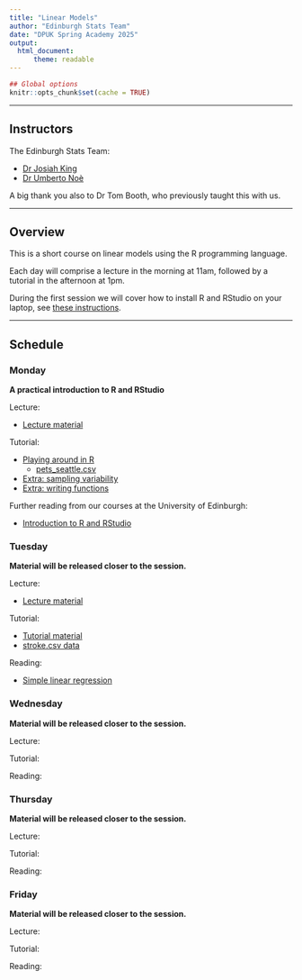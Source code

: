 ```yaml
---
title: "Linear Models"
author: "Edinburgh Stats Team"
date: "DPUK Spring Academy 2025"
output:
  html_document:
      theme: readable
---
```


```r
## Global options
knitr::opts_chunk$set(cache = TRUE)
```

---

## Instructors

The Edinburgh Stats Team:

- [Dr Josiah King](https://www.ed.ac.uk/profile/josiah-pj-king)
- [Dr Umberto Noè](https://www.ed.ac.uk/profile/umberto-noe)

A big thank you also to Dr Tom Booth, who previously taught this with us.

---

## Overview

This is a short course on linear models using the R programming language. 

Each day will comprise a lecture in the morning at 11am, followed by a tutorial in the afternoon at 1pm.

During the first session we will cover how to install R and RStudio on your laptop, see [these instructions](install-update-r.html).

---

## Schedule {.tabset .tabset-pills}


### Monday

**A practical introduction to R and RStudio**

Lecture:

- [Lecture material](DPUK_A_2025.html)

Tutorial:

- [Playing around in R](day1_practical/day1_exercises.R)
    - [pets_seattle.csv](day1_practical/pets_seattle.csv)
- [Extra: sampling variability](day1_practical/day1_extra_sampling.R)
- [Extra: writing functions](day1_practical/day1_extra_function.R)

Further reading from our courses at the University of Edinburgh:

- [Introduction to R and RStudio](https://uoepsy.github.io/dapr1/2122/labs/intro_r_rstudio_year1.html)


### Tuesday

**Material will be released closer to the session.**

Lecture:

- [Lecture material](DPUK_B_2025.html)

Tutorial:

- [Tutorial material](day2_practical/day2_exercises.R)
- [stroke.csv data](day2_practical/stroke.csv)

Reading:

- [Simple linear regression](https://uoepsy.github.io/usmr/2425/labs/05b_slr.html)

<!-- What is a linear model?

- Lecture
    + [Day 1 Slides](DPUK_2025_Day1.html#1)
    + [Exam Score Data](dapr2_lec07.csv)
 
- Guided Practice
    + [Introduction to R, RStudio, and linear models](day1_practical/day1_practical.R)
    + [stroke.csv data](day1_practical/stroke.csv)
    + [Extra: sampling variability](day1_practical/day1_extra_sampling.R)
    + [Extra: writing functions](day1_practical/day1_extra_function.R)
 
- Further reading from our courses at the University of Edinburgh:
    + [Introduction to R and RStudio](https://uoepsy.github.io/dapr1/2122/labs/intro_r_rstudio_year1.html)
    + [Simple linear regression](https://uoepsy.github.io/usmr/2425/labs/05b_slr.html) -->


### Wednesday

**Material will be released closer to the session.**

Lecture:

Tutorial:

Reading:

<!-- Multiple linear regression

- Lecture
    + [Day 2 Slides](DPUK_2025_Day2.html#1)
    + [Salary 1](salary_lec.csv)

- Guided Practice
    + [R script](day2_practical.R)
    + [stroke.csv data](stroke.csv)
- Further reading from our courses at the University of Edinburgh:
    + [Multiple linear regression](https://uoepsy.github.io/dapr2/2324/labs/1_02_mlr.html)
    + [Multiple linear regression & Standardization](https://uoepsy.github.io/dapr2/2324/labs/1_03_mlr_stz.html)
    + [Model Comparison](https://uoepsy.github.io/dapr2/2324/labs/1_04_model_fit_comp.html) -->


### Thursday

**Material will be released closer to the session.**

Lecture:

Tutorial:

Reading:

<!-- Interactions

- Lecture
    + [Day 3 Slides](DPUK_2025_Day3.html#1)
    + [Salary 2](salary2.csv)
    + Salary 3 data (on it's way)

- Guided Practice
    + [R script](day3_practical.R)
    + [acer.csv data](acer.csv)

- Further reading from our courses at the University of Edinburgh:
    + [Interactions 1: Categorical*Continuous](https://uoepsy.github.io/dapr2/2324/labs/2_01_int1_nc.html)
    + [Interactions 2: Continuous*Continuous](https://uoepsy.github.io/dapr2/2324/labs/2_02_int2_nn.html)
    + [Interactions 3: Categorical*Categorical](https://uoepsy.github.io/dapr2/2324/labs/2_03_int3_cc.html) -->


### Friday

**Material will be released closer to the session.**

Lecture:

Tutorial:

Reading:

<!-- Assumptions and diagnostics

- Lecture
    + [Day 4 Slides](DPUK_2025_Day4.html#1)

- Guided Practice
    + [R script](day4_practical.R)
    + [Influencer data](sillydata.csv)
    + [Outliers, High Leverage, and Influential Points](out-lev-infl.pdf)

- Further reading from our courses at the University of Edinburgh:
    + [Assumptions & Diagnostics](https://uoepsy.github.io/dapr2/2324/labs/1_08_assump_diag.html)
    + [Writing up](https://uoepsy.github.io/dapr2/2324/labs/1_10_writeup_recap_blk2.html) -->




